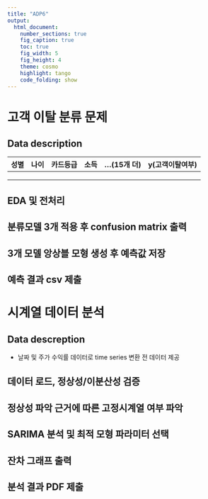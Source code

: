 ```yaml
---
title: "ADP6"
output:
  html_document:
    number_sections: true
    fig_caption: true
    toc: true
    fig_width: 5
    fig_height: 4
    theme: cosmo
    highlight: tango
    code_folding: show
---
```


# 고객 이탈 분류 문제 {.tabset .tabset-fade}

## Data description

| 성별 | 나이 | 카드등급 | 소득 | ...(15개 더) | y(고객이탈여부) |
|------|------|----------|------|--------------|-----------------|
|      |      |          |      |              |                 |
|      |      |          |      |              |                 |
|      |      |          |      |              |                 |


## EDA 및 전처리 


## 분류모델 3개 적용 후 confusion matrix 출력 


## 3개 모델 앙상블 모형 생성 후 예측값 저장 

## 예측 결과 csv 제출 


# 시계열 데이터 분석 {.tabset .tabset-fade}

## Data descreption 

-   날짜 및 주가 수익률 데이터로 time series 변환 전 데이터 제공 


## 데이터 로드, 정상성/이분산성 검증 

## 정상성 파악 근거에 따른 고정시계열 여부 파악

## SARIMA 분석 및 최적 모형 파라미터 선택 

## 잔차 그래프 출력 

## 분석 결과 PDF 제출 




